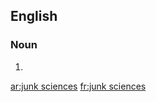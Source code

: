 ==English==

===Noun===
{{head|en|plural}}

# {{plural of|junk science|lang=en}}

[[ar:junk sciences]]
[[fr:junk sciences]]